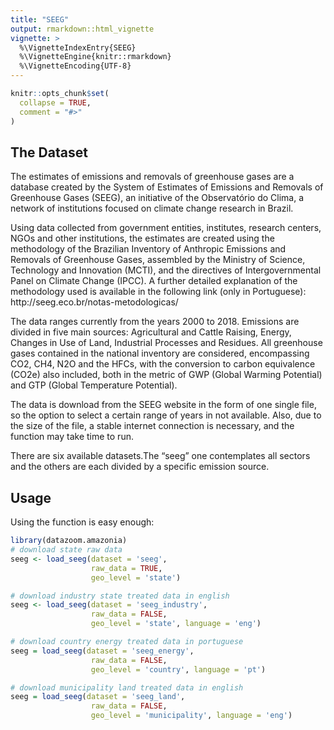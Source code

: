 ```yaml
---
title: "SEEG"
output: rmarkdown::html_vignette
vignette: >
  %\VignetteIndexEntry{SEEG}
  %\VignetteEngine{knitr::rmarkdown}
  %\VignetteEncoding{UTF-8}
---
```


```r
knitr::opts_chunk$set(
  collapse = TRUE,
  comment = "#>"
)
```

## The Dataset

The estimates of emissions and removals of greenhouse gases are a database created by the System of Estimates of Emissions and Removals of Greenhouse Gases (SEEG), an initiative of the Observatório do Clima, a network of institutions focused on climate change research in Brazil. 

Using data collected from government entities, institutes, research centers, NGOs and other institutions, the estimates are created using the methodology of the Brazilian Inventory of Anthropic Emissions and Removals of Greenhouse Gases, assembled by the Ministry of Science, Technology and Innovation (MCTI), and the directives of Intergovernmental Panel on Climate Change (IPCC). A further detailed explanation of the methodology used is available in the following link (only in Portuguese): http://seeg.eco.br/notas-metodologicas/

The data ranges currently from the years 2000 to 2018. Emissions are divided in five main sources: Agricultural and Cattle Raising, Energy, Changes in Use of Land, Industrial Processes and Residues. All greenhouse gases contained in the national inventory are considered, encompassing CO2, CH4, N2O and the HFCs, with the conversion to carbon equivalence (CO2e) also included, both in the metric of GWP (Global Warming Potential) and GTP (Global Temperature Potential).

The data is download from the SEEG website in the form of one single file, so the option to select a certain range of years in not available. Also, due to the size of the file, a stable internet connection is necessary, and the function may take time to run. 

There are six available datasets.The "seeg" one contemplates all sectors and the others are each divided by a specific emission source.

## Usage

Using the function is easy enough:

```r
library(datazoom.amazonia)
# download state raw data
seeg <- load_seeg(dataset = 'seeg',
                  raw_data = TRUE,
                  geo_level = 'state')

# download industry state treated data in english
seeg <- load_seeg(dataset = 'seeg_industry',
                  raw_data = FALSE,
                  geo_level = 'state', language = 'eng')

# download country energy treated data in portuguese
seeg = load_seeg(dataset = 'seeg_energy',
                  raw_data = FALSE,
                  geo_level = 'country', language = 'pt')

# download municipality land treated data in english
seeg = load_seeg(dataset = 'seeg_land',
                  raw_data = FALSE,
                  geo_level = 'municipality', language = 'eng')

```
